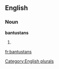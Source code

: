 ==English==

===Noun===
'''bantustans'''

# {{plural of|[[bantustan]]}}

[[Category:English plurals]]

[[fr:bantustans]]